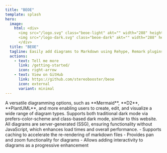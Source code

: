 ```yaml
---
title: "BEOE"
template: splash
hero:
  image:
    html: <div>
      <img src="/logo.svg" class="beoe-light" akt="" width="288" height="348">
      <img src="/logo-dark.svg" class="beoe-dark" akt="" width="288" height="348">
      </div>
  title: "BEOE"
  tagline: Easily add diagrams to Markdown using Rehype, Remark plugins, and more.
  actions:
    - text: Tell me more
      link: /getting-started/
      icon: right-arrow
    - text: View on GitHub
      link: https://github.com/stereobooster/beoe
      icon: external
      variant: minimal
---
```



<CardGrid stagger>
  <Card title="Many options" icon="list-format">
    A versatile diagramming options, such as **Mermaid**, **D2**, **PlantUML**, and more enabling
    users to create, edit, and visualize a wide range of diagram types.
  </Card>
  <Card title="Dark mode" icon="moon">
    Supports both traditional dark mode via prefers-color-scheme and class-based dark mode, similar to this website.
  </Card>
  <Card title="No need for client-side JavaScript" icon="rocket">
    All diagrams are server-generated (SSG), ensuring functionality without JavaScript, which enhances load times and overall performance.
  </Card>
  <Card title="And more..." icon="puzzle">
    - Supports caching to accelerate the re-rendering of markdown files
    - Provides pan and zoom functionality for diagrams
    - Allows adding interactivity to diagrams as a progressive enhancement
  </Card>
</CardGrid>
